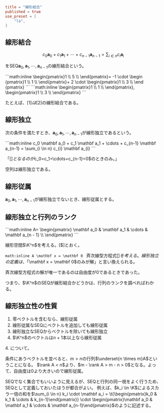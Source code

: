 ```toml
title = "線形結合"
published = true
use_preset = [
    "la",
]
```

## 線形結合

```math
c_0 \mathbf a_0
+
c_1 \mathbf a_1
+
\cdots
+
c_{n-1} \mathbf a_{n-1}
=
\sum_{i \in n}
c_{i} \mathbf a_{i}
```

をSEQ$\mathbf a_0, \mathbf a_1, \cdots, \mathbf a_{n-1}$の線形結合という。

<Save w="1">
  ```math:inline \begin{pmatrix}1 \\ 5 \\ \end{pmatrix}= -1 \cdot \begin
  {pmatrix}1 \\ 1 \\ \end{pmatrix}+ 2 \cdot \begin{pmatrix}1 \\ 3 \\ \end
  {pmatrix}
  ```
</Save>
<Save w="2">
  ```math:inline \begin{pmatrix}1 \\ 1 \\ \end{pmatrix}, \begin{pmatrix}1 \\ 3
  \\ \end{pmatrix}
  ```
</Save>

たとえば、[$1]は[$2]の線形結合である。

## 線形独立

次の条件を満たすとき、$\mathbf a_0, \mathbf a_1, \cdots, \mathbf a_{n-1}$が線形独立であるという。

<Save>
```math:inline
c_0 \mathbf a_0
+
c_1 \mathbf a_1
+
\cdots
+
c_{n-1} \mathbf a_{n-1}
=
\sum_{i \in n}
c_{i} \mathbf a_{i}
```
</Save>

「[$]となるのが$c_0=c_1=\cdots=c_{n-1}=0$のときのみ。」

空列は線形独立である。

## 線形従属

$\mathbf a_0, \mathbf a_1, \cdots, \mathbf a_{n-1}$が線形独立でないとき、線形従属とする。

## 線形独立と行列のランク

<Save>
  ```math:inline A= \begin{pmatrix}
  \mathbf a_0 & \mathbf a_1 & \cdots & \mathbf a_{n - 1} \\ \end{pmatrix}
  ```
</Save>

線形空間$\K^n$を考える。[$]とおく。

<Save>```math:inline A \mathbf x = \mathbf 0 ```</Save>
斉次線型方程式[$]を考える。 線形独立の定義は、「$\mathbf x = \mathbf
0$のみが解」と言い換えられる。

斉次線型方程式の解が唯一であるのは自由度が$0$であるときであった。

つまり、$\K^n$のSEQが線形結合かどうかは、行列のランクを調べればわかる。

## 線形独立性の性質

1. 零ベクトルを含むなら、線形従属
2. 線形従属なSEQにベクトルを追加しても線形従属
3. 線形独立なSEQからベクトルを除いても線形独立
4. $\K^n$のベクトルは$n+1$本以上なら線形従属

<Prove>
<span>4.</span> について。

条件にあうベクトルを並べると、$m > n$の行列$\underset{n \times m}A$ということになる。
$\rank A < n$より、$m - \rank A > m - n > 0$となる。よって、自由度は$0$より大きいので線形従属。

</Prove>

SEQでなく集合でもいいように見えるが、SEQと行列の同一視をよく行うため、SEQとして定義しておいたほうが都合がよい。
例えば、$k_i \in \K$によるスカラー倍の和を$\sum_{i \in n} k_i \cdot \mathbf a_i = \t{\begin{pmatrix}k_0 & k_1 & \cdots & k_{n-1}\end{pmatrix}} \cdot \begin{pmatrix}\mathbf a_0 & \mathbf a_1 & \cdots & \mathbf a_{n-1}\end{pmatrix}$のように記述する。

